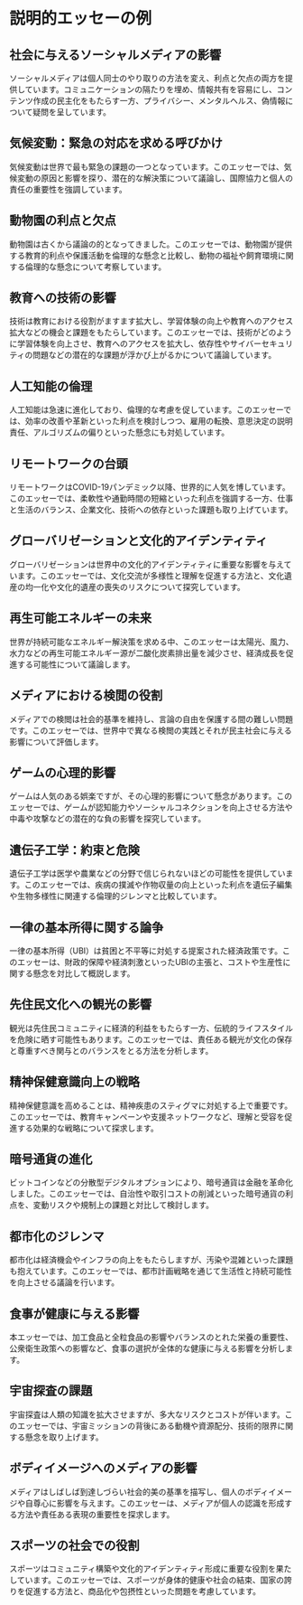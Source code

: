 # 説明的エッセーの例


<div style={{ width: "100%", padding: 20, height: "70vh" }}>
  <Chat
    welcome={"こんにちは、どのような例を議論したいのか、あるいは入手したいのかを教えてください。"}
    teacherName={"アレックス"}
    systemPrompt={"このユーザーが求めていたエッセーの例を見つけるのを手伝ってください！"}
  />
</div>

## 社会に与えるソーシャルメディアの影響

ソーシャルメディアは個人同士のやり取りの方法を変え、利点と欠点の両方を提供しています。コミュニケーションの隔たりを埋め、情報共有を容易にし、コンテンツ作成の民主化をもたらす一方、プライバシー、メンタルヘルス、偽情報について疑問を呈しています。

## 気候変動：緊急の対応を求める呼びかけ

気候変動は世界で最も緊急の課題の一つとなっています。このエッセーでは、気候変動の原因と影響を探り、潜在的な解決策について議論し、国際協力と個人の責任の重要性を強調しています。

## 動物園の利点と欠点

動物園は古くから議論の的となってきました。このエッセーでは、動物園が提供する教育的利点や保護活動を倫理的な懸念と比較し、動物の福祉や飼育環境に関する倫理的な懸念について考察しています。

## 教育への技術の影響

技術は教育における役割がますます拡大し、学習体験の向上や教育へのアクセス拡大などの機会と課題をもたらしています。このエッセーでは、技術がどのように学習体験を向上させ、教育へのアクセスを拡大し、依存性やサイバーセキュリティの問題などの潜在的な課題が浮かび上がるかについて議論しています。

## 人工知能の倫理

人工知能は急速に進化しており、倫理的な考慮を促しています。このエッセーでは、効率の改善や革新といった利点を検討しつつ、雇用の転換、意思決定の説明責任、アルゴリズムの偏りといった懸念にも対処しています。

## リモートワークの台頭

リモートワークはCOVID-19パンデミック以降、世界的に人気を博しています。このエッセーでは、柔軟性や通勤時間の短縮といった利点を強調する一方、仕事と生活のバランス、企業文化、技術への依存といった課題も取り上げています。

## グローバリゼーションと文化的アイデンティティ

グローバリゼーションは世界中の文化的アイデンティティに重要な影響を与えています。このエッセーでは、文化交流が多様性と理解を促進する方法と、文化遺産の均一化や文化的遺産の喪失のリスクについて探究しています。

## 再生可能エネルギーの未来

世界が持続可能なエネルギー解決策を求める中、このエッセーは太陽光、風力、水力などの再生可能エネルギー源が二酸化炭素排出量を減少させ、経済成長を促進する可能性について議論します。

## メディアにおける検閲の役割

メディアでの検閲は社会的基準を維持し、言論の自由を保護する間の難しい問題です。このエッセーでは、世界中で異なる検閲の実践とそれが民主社会に与える影響について評価します。

## ゲームの心理的影響

ゲームは人気のある娯楽ですが、その心理的影響について懸念があります。このエッセーでは、ゲームが認知能力やソーシャルコネクションを向上させる方法や中毒や攻撃などの潜在的な負の影響を探究しています。

## 遺伝子工学：約束と危険

遺伝子工学は医学や農業などの分野で信じられないほどの可能性を提供しています。このエッセーでは、疾病の撲滅や作物収量の向上といった利点を遺伝子編集や生物多様性に関連する倫理的ジレンマと比較しています。

## 一律の基本所得に関する論争

一律の基本所得（UBI）は貧困と不平等に対処する提案された経済政策です。このエッセーは、財政的保障や経済刺激といったUBIの主張と、コストや生産性に関する懸念を対比して概説します。

## 先住民文化への観光の影響

観光は先住民コミュニティに経済的利益をもたらす一方、伝統的ライフスタイルを危険に晒す可能性もあります。このエッセーでは、責任ある観光が文化の保存と尊重すべき関与とのバランスをとる方法を分析します。

## 精神保健意識向上の戦略

精神保健意識を高めることは、精神疾患のスティグマに対処する上で重要です。このエッセーでは、教育キャンペーンや支援ネットワークなど、理解と受容を促進する効果的な戦略について探求します。

## 暗号通貨の進化

ビットコインなどの分散型デジタルオプションにより、暗号通貨は金融を革命化しました。このエッセーでは、自治性や取引コストの削減といった暗号通貨の利点を、変動リスクや規制上の課題と対比して検討します。

## 都市化のジレンマ

都市化は経済機会やインフラの向上をもたらしますが、汚染や混雑といった課題も抱えています。このエッセーでは、都市計画戦略を通じて生活性と持続可能性を向上させる議論を行います。

## 食事が健康に与える影響

本エッセーでは、加工食品と全粒食品の影響やバランスのとれた栄養の重要性、公衆衛生政策への影響など、食事の選択が全体的な健康に与える影響を分析します。

## 宇宙探査の課題

宇宙探査は人類の知識を拡大させますが、多大なリスクとコストが伴います。このエッセーでは、宇宙ミッションの背後にある動機や資源配分、技術的限界に関する懸念を取り上げます。

## ボディイメージへのメディアの影響

メディアはしばしば到達しづらい社会的美の基準を描写し、個人のボディイメージや自尊心に影響を与えます。このエッセーは、メディアが個人の認識を形成する方法や責任ある表現の重要性を探求します。

## スポーツの社会での役割

スポーツはコミュニティ構築や文化的アイデンティティ形成に重要な役割を果たしています。このエッセーでは、スポーツが身体的健康や社会の結束、国家の誇りを促進する方法と、商品化や包摂性といった問題を考慮しています。

